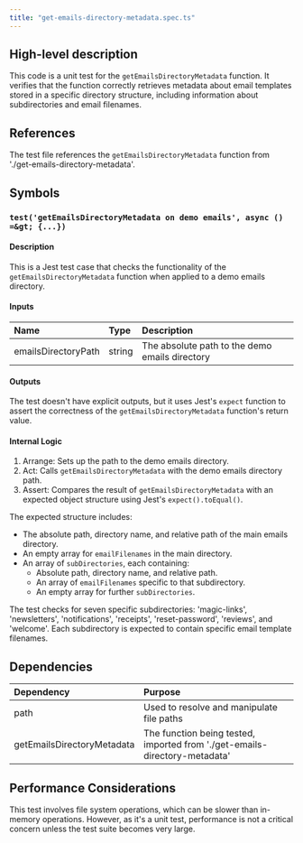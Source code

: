 ```yaml
---
title: "get-emails-directory-metadata.spec.ts"
---
```


## High-level description
This code is a unit test for the `getEmailsDirectoryMetadata` function. It verifies that the function correctly retrieves metadata about email templates stored in a specific directory structure, including information about subdirectories and email filenames.

## References
The test file references the `getEmailsDirectoryMetadata` function from './get-emails-directory-metadata'.

## Symbols

### `test('getEmailsDirectoryMetadata on demo emails', async () =&gt; {...})`
#### Description
This is a Jest test case that checks the functionality of the `getEmailsDirectoryMetadata` function when applied to a demo emails directory.

#### Inputs
| Name | Type | Description |
|:-----|:-----|:------------|
| emailsDirectoryPath | string | The absolute path to the demo emails directory |

#### Outputs
The test doesn't have explicit outputs, but it uses Jest's `expect` function to assert the correctness of the `getEmailsDirectoryMetadata` function's return value.

#### Internal Logic
1. Arrange: Sets up the path to the demo emails directory.
2. Act: Calls `getEmailsDirectoryMetadata` with the demo emails directory path.
3. Assert: Compares the result of `getEmailsDirectoryMetadata` with an expected object structure using Jest's `expect().toEqual()`.

The expected structure includes:
- The absolute path, directory name, and relative path of the main emails directory.
- An empty array for `emailFilenames` in the main directory.
- An array of `subDirectories`, each containing:
  - Absolute path, directory name, and relative path.
  - An array of `emailFilenames` specific to that subdirectory.
  - An empty array for further `subDirectories`.

The test checks for seven specific subdirectories: 'magic-links', 'newsletters', 'notifications', 'receipts', 'reset-password', 'reviews', and 'welcome'. Each subdirectory is expected to contain specific email template filenames.

## Dependencies
| Dependency | Purpose |
|:-----------|:--------|
| path | Used to resolve and manipulate file paths |
| getEmailsDirectoryMetadata | The function being tested, imported from './get-emails-directory-metadata' |

## Performance Considerations
This test involves file system operations, which can be slower than in-memory operations. However, as it's a unit test, performance is not a critical concern unless the test suite becomes very large.